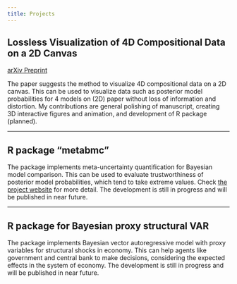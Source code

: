 ```yaml
---
title: Projects
---
```


## Lossless Visualization of 4D Compositional Data on a 2D Canvas

<!-- <img src="project_1_banner.png" style="height: 100%; width: 100%; object-fit: contain" onclick="window.open('https://arxiv.org/abs/2210.07278', 'blank');"/> -->

<!-- <a href="https://arxiv.org/abs/2210.07278" target="_blank">arXiv Preprint</a> | <a href="https://github.com/marvinschmitt/MetaUncertaintyPaper" target="_blank">Code</a><br> -->
<a href="https://arxiv.org/abs/2403.11141" target="_blank">arXiv Preprint</a>

The paper suggests the method to visualize 4D compositional data on a 2D canvas.
This can be used to visualize data such as posterior model probabilities for 4 
models on (2D) paper without loss of information and distortion. My contributions 
are general polishing of manuscript, creating 3D interactive figures and 
animation, and development of R package (planned).

----

## R package "metabmc"

The package implements meta-uncertainty quantification for Bayesian model 
comparison. This can be used to evaluate trustworthiness of posterior model 
probabilities, which tend to take extreme values. Check 
[the project website](https://meta-uncertainty.github.io) for more detail.
The development is still in progress and will be published in near future.

----

## R package for Bayesian proxy structural VAR

The package implements Bayesian vector autoregressive model with proxy variables 
for structural shocks in economy. This can help agents like government and central
bank to make decisions, considering the expected effects in the system of economy. 
The development is still in progress and will be published in near future.




